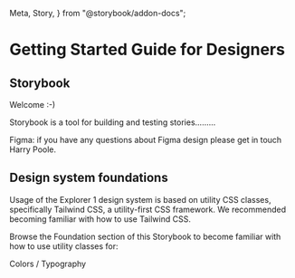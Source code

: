   Meta,
  Story,
} from "@storybook/addon-docs";

<Meta title="Getting Started/Designers" />

# Getting Started Guide for Designers

## Storybook

Welcome :-)

Storybook is a tool for building and testing stories.........

Figma: if you have any questions about Figma design please get in touch Harry Poole.

## Design system foundations

Usage of the Explorer 1 design system is based on utility CSS classes, specifically Tailwind CSS, a utility-first CSS framework. We recommended becoming familiar with how to use Tailwind CSS.

Browse the Foundation section of this Storybook to become familiar with how to use utility classes for:

Colors / Typography